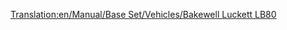 [[Translation:en/Manual/Base Set/Vehicles/Bakewell Luckett LB80]]

{{es/Aeronaves|Nombre=Bakewell Luckett LB80
|Imagen=[[File:en/McDonnellDouglasMD80.png|Bakewell Luckett LB80]]
|Precio=73.828 € (36.914 £)
|Velocidad=947 km/h (592 mph)
|Coste-anual=13.780 € (6.890 £)
|Diseño=1978
|Duración=25
|Capacidad=150 pasajeros y 30 sacos de correo
|
|Descripción=Avión a reacción estándar, pero con mayores costos de mantenimiento.
|Vida-real=McDonnell Douglas MD80
}}